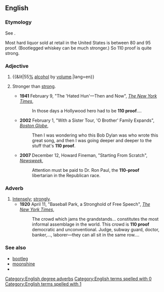==English==

===Etymology===
See {{m|en|proof}}.

Most hard liquor sold at retail in the United States is between 80 and 95 proof. (Bootlegged whiskey can be much stronger.) So 110 proof is quite strong.

===Adjective===
{{en-adj|head=110 [[proof]]|-}}

# {{lb|en|US}} {{&lit|55[[percent|%]] [[alcohol]] by [[volume]].|lang=en}}
# {{lb|en|idiomatic}} Stronger than [[strong]].
#* '''1941''' February 9, "The 'Hated Hun'—Then and Now", ''[[w:The New York Times|The New York Times]]'',<!--Google snippet only; not verified-->
#*: In those days a Hollywood hero had to be '''110 proof'''....
#* '''2002''' February 1, "With a Sister Tour, 'O Brother' Family Expands", ''[[w:Boston Globe|Boston Globe]]'',<!--Google snippet only; not verified-->
#*: Then I was wondering who this Bob Dylan was who wrote this great song, and then I was going deeper and deeper to the stuff that's '''110 proof'''.
#* '''2007''' December 12, Howard Fineman, "Starting From Scratch", [[w:Newsweek|''Newsweek'']],
#*: Attention must be paid to Dr. Ron Paul, the '''110-proof''' libertarian in the Republican race.

===Adverb===
{{en-adv|-|head=110 [[proof]]}}

# [[intensely|Intensely]]; [[strongly]].
#* '''1920''' April 11, "Baseball Park, a Stronghold of Free Speech", ''[[w:The New York Times|The New York Times]]'',
#*: The crowd which jams the grandstands... constitutes the most informal assemblage in the world. This crowd is '''110 proof''' democratic and unconventional. Judge, subway guard, doctor, banker,..., laborer—they can all sit in the same row....

===See also===
* [[bootleg]]
* [[moonshine]]
* {{R:OneLook}}

[[Category:English degree adverbs]]
[[Category:English terms spelled with 0]]
[[Category:English terms spelled with 1]]